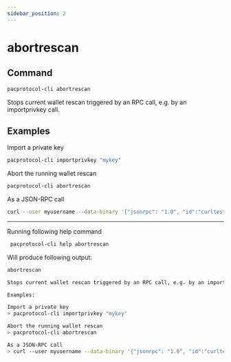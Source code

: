 ```yaml
---
sidebar_position: 2
---
```


# abortrescan
## Command

```bash
pacprotocol-cli abortrescan
```

Stops current wallet rescan triggered by an RPC call, e.g. by an importprivkey call.



## Examples


Import a private key

```bash
pacprotocol-cli importprivkey "mykey"
```



Abort the running wallet rescan

```bash
pacprotocol-cli abortrescan 
```



As a JSON-RPC call

```bash
curl --user myusername --data-binary '{"jsonrpc": "1.0", "id":"curltest", "method": "abortrescan", "params": [] }' -H 'content-type: text/plain;' http://127.0.0.1:1111/
```




___

Running following help command
```bash
 pacprotocol-cli help abortrescan
```
Will produce following output:


```bash
abortrescan

Stops current wallet rescan triggered by an RPC call, e.g. by an importprivkey call.

Examples:

Import a private key
> pacprotocol-cli importprivkey "mykey"

Abort the running wallet rescan
> pacprotocol-cli abortrescan 

As a JSON-RPC call
> curl --user myusername --data-binary '{"jsonrpc": "1.0", "id":"curltest", "method": "abortrescan", "params": [] }' -H 'content-type: text/plain;' http://127.0.0.1:1111/

```

